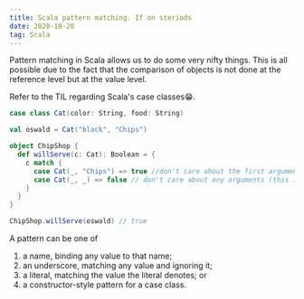 ```yaml
---
title: Scala pattern matching. If on steriods
date: 2020-10-20
tag: Scala
---
```



Pattern matching in Scala allows us to do some very nifty things. This is all possible
due to the fact that the comparison of objects is not done at the reference level but at the value level.

Refer to the TIL regarding Scala's case classes😁.

```Scala
case class Cat(color: String, food: String)

val oswald = Cat("black", "Chips")

object ChipShop {
  def willServe(c: Cat): Boolean = {
    c match {
      case Cat(_, "Chips") => true //don't care about the first argument
      case Cat(_, _) => false // don't care about any arguments (this is the default case essentially)
    }
  }
}

ChipShop.willServe(oswald) // true
```

A pattern can be one of

1. a name, binding any value to that name;
2. an underscore, matching any value and ignoring it;
3. a literal, matching the value the literal denotes; or
4. a constructor-style pattern for a case class.
